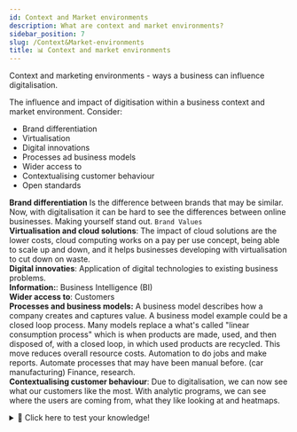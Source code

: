 ```yaml
---
id: Context and Market environments
description: What are context and market environments?
sidebar_position: 7
slug: /Context&Market-environments
title: 📊 Context and market environments
---
```



Context and marketing environments - ways a business can influence digitalisation.


The influence and impact of digitisation within a business context and market environment. 
Consider:

- Brand differentiation
- Virtualisation
- Digital innovations
- Processes ad business models
- Wider access to
- Contextualising customer behaviour
- Open standards


**Brand differentiation** Is the difference between brands that may be similar. Now, with digitalisation it can be hard to see the differences between online businesses. Making yourself stand out. `Brand Values` <br />
**Virtualisation and cloud solutions**: The impact of cloud solutions are the lower costs, cloud computing works on a pay per use concept, being able to scale up and down, and it helps businesses developing with virtualisation to cut down on waste.  <br />
**Digital innovaties**: Application of digital technologies to existing business problems. <br />
**Information:**: Business Intelligence (BI) <br />
**Wider access to**: Customers <br />
**Processes and business models:** A business model describes how a company creates and captures value. A business model example could be a closed loop process. Many models replace a what's called "linear consumption process" which is when products are made, used, and then disposed of, with a closed loop, in which used products are recycled. This move reduces overall resource costs. Automation to do jobs and make reports. Automate processes that may have been manual before. (car manufacturing) Finance, research. <br />
**Contextualising customer behaviour**: Due to digitalisation, we can now see what our customers like the most. With analytic programs, we can see where the users are coming from, what they like looking at and heatmaps.


<details>
  <summary>🧠 Click here to test your knowledge! </summary>

<iframe src="https://quizlet.com/679252948/match/embed?i=3loczc&x=1jj1" height="500" width="100%"></iframe>

</details>